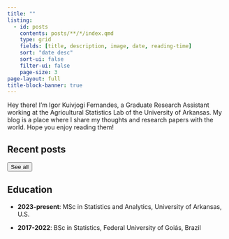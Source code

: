 ```yaml
---
title: ""
listing:
  - id: posts
    contents: posts/**/*/index.qmd
    type: grid
    fields: [title, description, image, date, reading-time]
    sort: "date desc"
    sort-ui: false
    filter-ui: false
    page-size: 3
page-layout: full
title-block-banner: true
---
```


Hey there! I'm Igor Kuivjogi Fernandes, a Graduate Research Assistant working at the Agricultural Statistics Lab of the University of Arkansas. My blog is a place where I share my thoughts and research papers with the world. Hope you enjoy reading them!

## Recent posts

::: {#posts}
:::

<a href="../posts/index.html"> <button type="button" class="btn btn-primary float-end btn-sm">See all</button></a><br>

## Education

-   **2023-present**: MSc in Statistics and Analytics, University of Arkansas, U.S.

-   **2017-2022**: BSc in Statistics, Federal University of Goiás, Brazil
